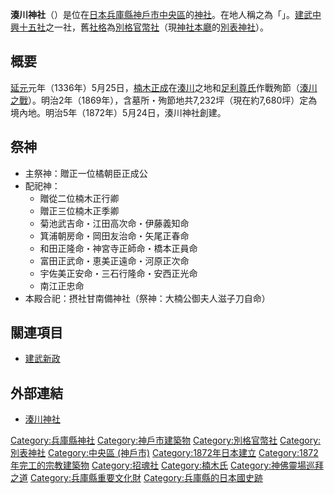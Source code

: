 {{coord|34.681|N|135.175|E|type:landmark_region:JP-28|display=title}}
{{日本神社
| name = 湊川神社
| img = File:Minatogawa Jinja(the front of the main shrine).jpg
| img_capt = 本殿正面
| image_width = 250px
| nihongo = 湊川神社
| hiragana = みなとがわじんじゃ
| romaji = Minatogawa Jinja
| location = [[兵庫縣|兵庫縣]][[神戶市|神戶市]][[中央區_(神戶市)|中央區]]多聞通三丁目1番1號
| god = [[楠木正成|楠木正成]]
| type = 別格官幣社・[[別表神社|別表神社]]
| struct = 
| open_year = [[明治|明治]]5年（1872年）
| cere_date = 7月12日
|}}

'''湊川神社'''（{{lang-ja|湊川神社}}）是位在[[日本|日本]][[兵庫縣|兵庫縣]][[神戶市|神戶市]][[中央區_(神戶市)|中央區]]的[[神社|神社]]。在地人稱之為「{{lang|ja|楠公さん}}」。[[建武中興十五社|建武中興十五社]]之一社，舊[[社格|社格]]為[[別格官幣社|別格官幣社]]（現[[神社本廳|神社本廳]]的[[別表神社|別表神社]]）。

== 概要 ==
[[延元|延元]]元年（1336年）5月25日，[[楠木正成|楠木正成]]在[[湊川|湊川]]之地和[[足利尊氏|足利尊氏]]作戰殉節（[[湊川之戰|湊川之戰]]）。明治2年（1869年），含墓所・殉節地共7,232坪（現在約7,680坪）定為境內地。明治5年（1872年）5月24日，湊川神社創建。

== 祭神 ==
*主祭神：贈正一位橘朝臣正成公
*配祀神：
**贈從二位楠木正行卿
**贈正三位楠木正季卿
**菊池武吉命・江田高次命・伊藤義知命
**箕浦朝房命・岡田友治命・矢尾正春命
**和田正隆命・神宮寺正師命・橋本正員命
**富田正武命・恵美正遠命・河原正次命
**宇佐美正安命・三石行隆命・安西正光命
**南江正忠命
*本殿合祀：摂社甘南備神社（祭神：大楠公御夫人滋子刀自命）

== 關連項目 ==
* [[建武新政|建武新政]]

== 外部連結 ==
{{Commonscat|Minatogawa shrine}}
* [http://www.minatogawajinja.or.jp/ 湊川神社] {{Wayback|url=http://www.minatogawajinja.or.jp/ |date=20130512031753 }}

{{近代社格制度}}

[[Category:兵庫縣神社|Category:兵庫縣神社]]
[[Category:神戶市建築物|Category:神戶市建築物]]
[[Category:別格官幣社|Category:別格官幣社]]
[[Category:別表神社|Category:別表神社]]
[[Category:中央區_(神戶市)|Category:中央區 (神戶市)]]
[[Category:1872年日本建立|Category:1872年日本建立]]
[[Category:1872年完工的宗教建築物|Category:1872年完工的宗教建築物]]
[[Category:招魂社|Category:招魂社]]
[[Category:楠木氏|Category:楠木氏]]
[[Category:神佛靈場巡拜之道|Category:神佛靈場巡拜之道]]
[[Category:兵庫縣重要文化財|Category:兵庫縣重要文化財]]
[[Category:兵庫縣的日本國史跡|Category:兵庫縣的日本國史跡]]